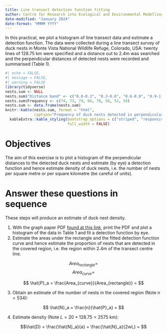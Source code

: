 ```yaml
---
title: Line transect detection function fitting
author: Centre for Research into Ecological and Environmental Modelling <br> **University of St Andrews**
date-modified: "January 2024"
date-format: "MMMM YYYY"
---
```


In this practical, we plot a histogram of line transect data and estimate a detection function. The data were collected during a line transect survey of duck nests in Monte Vista National Wildlife Refuge, Colorado, USA: twenty lines of 128.75 km were specified and a distance out to 2.4m was searched and the perpendicular distances of detected nests were recorded and summarised (Table 1). 

```r
#| echo = FALSE,
#| message = FALSE,
#| warning = FALSE
library(tidyverse)
nests.sum <- NULL
nests.sum$"Distance band" <- c("0.0-0.3", "0.3-0.6", "0.6-0.9", "0.9-1.2", "1.2-1.5", "1.5-1.8", "1.8-2.1", "2.1-2.4")
nests.sum$Frequency <- c(74, 73, 79, 66, 78, 58, 52, 54)
nests.sum <- data.frame(nests.sum)
knitr::kable(nests.sum, format = "html",
             caption="Frequency of duck nests detected in perpendicular distance bands (metres)") %>%
  kableExtra::kable_styling(bootstrap_options = c("striped", "responsive"),
                            full_width = FALSE)
```

# Objectives 

The aim of this exercise is to plot a histogram of the perpendicular distances to the detected duck nests and estimate (by eye) a detection function and hence estimate density of duck nests, i.e. the number of nests per square metre or per square kilometre (be careful of units). 

# Answer these questions in sequence

These steps will produce an estimate of duck nest density.

1. With the graph paper PDF [found at this link](ducknest-graph-paper.pdf), print the PDF and plot a histogram of the data in Table 1 and fit a detection function by eye.
2. Estimate the areas under the rectangle and the fitted detection function curve and hence estimate the proportion of nests that are detected in the covered region, i.e. the region within 2.4m of the transect centre line.

$$ Area_{rectangle} = $$
$$ Area_{curve} = $$

$$ \hat{P}_a = \frac{Area_{curve}}{Area_{rectangle}} = $$

3. Obtain an estimate of the number of nests in the covered region (Note $n=534$):

$$ \hat{N}_a = \frac{n}{\hat{P}_a} = $$ 

4. Estimate density (Note $L = 20 \times 128.75 = 2575$ km):

$$\hat{D} = \frac{\hat{N}_a}{a} = \frac{\hat{N}_a}{2wL} = $$
<!--
5. Now use your histogram to estimate the effective half-width of search distance, $\mu$. 

$$ \hat \mu = $$

6. Use your estimate of $\mu$ to estimate nest density, $D$.

$$\hat{D} = \frac{n}{2\hat \mu L} = $$

How does it compare to your estimate from part 4?

7. Rescale the $y$-axis to make your curve into the probability density function $f(x)$. Read off $f(0)$, and again estimate nest density $D$.

$$\hat{D} = \frac{n \hat f(0)}{2L} = $$


How does it compare with your previous estimates?

\newpage

***
**Solution 1. Line transect detection functions by hand**

***

1. Histogram of detected nests (black) overlaid with the estimated detection function (red) is shown below.

```r
#| echo = FALSE,
#| eval = FALSE
# Read in data
nests <- read.csv(file="IntroDS_1.1.csv", header=T)

# Plot histogram
brks <- seq(0,2.4, by=0.3)
# Save values
nests.hist <- hist(nests$distance, breaks=brks, plot=T, main="", ylim=c(0,82), xlab="Perpendicular distance (m)")
# Add rectangle
lines(c(0,2.4), c(75,75), col=4, lty=2, lwd=2)
lines(c(2.4,2.4), c(54,75), col=4, lty=2, lwd=2)
# Add curve
x.pts <- seq(0, 2.4, 0.15)
y.pts <- c(75,75,74.5,74,73,72,71,70,68,66,64,62,60,58,56,53,51.0)
lines(x.pts, y.pts, lwd=2, col=2, lty=1)
# Add vertical lines to curve
x.mid <- seq(0.15, 2.4, 0.3)
y.mid <- c(75, 74, 72, 70, 66, 62, 58, 53)
lines(x.pts, y.pts, lwd=2, col=2, lty=1)
segments(x.mid, rep(0, 8), x.mid, y.mid, col=2, lty=3)
segments(seq(0,2.1,0.3), y.mid, seq(0.3,2.4,0.3), y.mid, col=2, lty=3)
text(c(0.75, 1.05, 1.35, 1.65), c(72, 70, 66, 62)+2.5, c(72, 70, 66, 62), col=2, cex=0.7)
text(1.95, 60, 58, col=2, cex=0.7)
text(2.25, 50, 53, col=2, cex=0.7)
text(nests.hist$mids, nests.hist$counts+3, nests.hist$counts)
# Add esw
abline(v=2.13, col=3, lty=2, lwd=2)

```

2. To estimate the area under the curve, I read off the heights of the mid points of my fitted curve (red) as follows: 75, 74, 72, 70, 66, 62, 58, 53. Therefore, my estimate of area under the curve is:

$$ Area_{curve} = (75+74+72+70+66+62+58+53) \times 0.3 = 530 \times 0.3 = 159 $$
There are lots of other ways to work out the area under a curve, e.g. counting the number of grid squares under the curve on your graph paper or using the trapezoidal rule.

$$Area_{rectangle} = height \times width = 75 \times 2.4 = 180$$

Hence, my estimate of the proportion of nests detected in the covered region is: 

$$\hat P_a = \frac{159}{180} = 0.883$$

3. How many actual nests were there in the covered area? I saw 534 nests, and I estimate the proportion seen is 0.883, so my estimate of nests in the covered region is: 

$$ \hat N_a = \frac{n}{\hat P_a} =\frac{534}{0.883} = 604.7 \textrm{ nests in the covered area}$$
This estimate is for a covered area of $a = 2wL = 2 \times (\frac{2.4}{1000}) \times 2575 = 12.36$ km$^2$. 

4. I therefore estimate nest density as: 

$$\hat D = \frac{\hat N_a}{2wL} = \frac{604.7}{12.36} = 48.9 \textrm{ nests per km}^2$$

5. The green vertical dashed line shows my estimated effective strip half-width of 2.13 metres; I estimate that the area below my curve to the right of 2.13 is the same as the area above the curve to the left of 2.13. 

6. Using this estimate of the effective strip half-width, the effective area covered is estimated as $2\mu L = 2 \times \frac{2.13}{1000} \times 2575 = 10.97$ km$^2$. Therefore,   

$$\hat{D} = \frac{n}{2\hat \mu L} = \frac{534}{10.97} = 48.7 \textrm{ nests per km}^2$$ 

7. For my curve to represent the pdf $f(x)$, I need to rescale such that the area under the curve is 1.0. Since I estimated the area under my curve to be 159, I can rescale by dividing all the numbers on the $y$-axis by 159. The intercept, $f(0)$ is therefore $75/159 = 0.472$.

Substituting this into the formula gives a density estimate of: 

$$\hat{D} = \frac{n \hat f(0)}{2L} = \frac{534 \times (0.472 \times 1000)}{2 \times 2575} = \frac{252048}{5750} = 48.9 \textrm{ nests per km}^2$$

(Note, I had to multiply $f(0)$ by 1,000 to convert from m$^{-1}$ to km$^{-1}$.)

Another way to estimate $f(0)$ is $f(0)=1/\mu$: using this method I'd get the same density estimate as in Part 5.

-->
